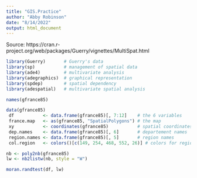 ```yaml
---
title: "GIS.Practice"
author: "Abby Robinson"
date: "8/14/2022"
output: html_document
---
```


Source: https://cran.r-project.org/web/packages/Guerry/vignettes/MultiSpat.html
```r
library(Guerry)       # Guerry's data
library(sp)           # management of spatial data
library(ade4)         # multivariate analysis
library(adegraphics)  # graphical representation
library(spdep)        # spatial dependency
library(adespatial)   # multivariate spatial analysis
```

```r
names(gfrance85)
```

```r
data(gfrance85)
 df           <- data.frame(gfrance85)[, 7:12]    # the 6 variables
 france.map   <- as(gfrance85, "SpatialPolygons") # the map
 xy           <- coordinates(gfrance85)           # spatial coordinates
 dep.names    <- data.frame(gfrance85)[, 6]       # departement names
 region.names <- data.frame(gfrance85)[, 5]       # region names
 col.region   <- colors()[c(149, 254, 468, 552, 26)] # colors for region
```

```r
nb <- poly2nb(gfrance85)
lw <- nb2listw(nb, style = "W")
```

```r
moran.randtest(df, lw)
```

